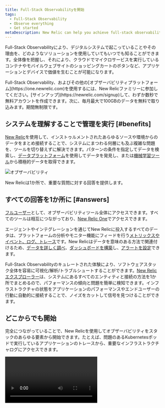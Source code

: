 ```yaml
---
title: Full-Stack Observabilityを開始
tags:
  - Full-Stack Observability
  - Observe everything
  - Get started
metaDescription: New Relic can help you achieve full-stack observability throughout your estate. See all the possibilities.
---
```


Full-Stack Observabilityにより、デジタルシステムで起こっていることやその理由を、どのようなソリューションを使用していてもいつでも知ることができます。全体像を把握し、それにより、クラウドでマイクロサービスを実行しているコンテナやモバイルウェブサイトのショッピングカートのボタンなど、アプリケーションとデバイスで価値を生むことが可能になります。

<Callout variant="tip">
  Full-Stack Observability、およびその他の[オブザーバビリティプラットフォーム](https://one.newrelic.com)を使用するには、New Relicファミリーに参加してください。[サインアップ](https://newrelic.com/signup)して、わずか数秒で無料アカウントを作成できます。次に、毎月最大で100GBのデータを無料で取り込みます。期間無制限です。
</Callout>

## システムを理解することで管理を実行 [#benefits]

[New Relic](/docs/using-new-relic/welcome-new-relic/get-started/introduction-new-relic)を使用して、インストゥルメントされたあらゆるソースや環境からのデータをまとめ接続することで、システムにまつわる何層にも及ぶ複雑な問題を、ツールを切り替えずに解決できます。パターンの条件を指定してデータを検索し、[データプラットフォーム](/docs/data-ingest-apis/get-data-new-relic/getting-started/get-started-telemetry-data-platform)を使用してデータを発見し、または[機械学習ツール](/docs/new-relic-one/use-new-relic-one/new-relic-ai/introduction-new-relic-ai)から積極的データを取得できます。

![オブザーバビリティ](./images/observability.png "オブザーバビリティ")

<figcaption>
  New Relicは1か所で、重要な質問に対する回答を提供します。
</figcaption>

## すべての回答を1か所に [#answers]

[フルユーザー](/docs/users-roles#user-type)として、オブザーバビリティツール全体にアクセスできます。すべてのツールは相互につながっており、[New Relic One](/docs/new-relic-one/use-new-relic-one/get-started/introduction-new-relic-one)でアクセスできます。

エージェントやインテグレーションを通じてNew Relicに投入するすべてのデータは、プラットフォームの分析やモニター機能にフィードを行う[メトリックスやイベント、ログ、トレース](https://newrelic.com/platform/telemetry-data-101/)です。New Relicはデータを意味のある方法で関連付けるため、[データを詳しく調べ](/docs/query-your-data/explore-query-data/data-explorer/introduction-data-explorer)、[ダッシュボードを構築](/docs/dashboards/new-relic-one-dashboards/get-started/introduction-new-relic-one-dashboards)し、[アラートを設定](/docs/alerts)できます。

Full-Stack Observabilityのキュレートされた体験により、ソフトウェアスタック全体を容易に可視化/解析/トラブルシュートすることができます。[New Relicエクスプローラー](/docs/new-relic-one/use-new-relic-one/core-concepts/entity-explorer-view-performance-across-apps-services-hosts)は、システムにあるすべてのエンティティと接続の方法を1か所でまとめるので、パフォーマンスの傾向と問題を簡単に検知できます。インフラストラクチャの状態をアプリケーションのパフォーマンスやエンドユーザーの行動に自動的に接続することで、ノイズをカットして信号を見つけることができます。

## どこからでも開始

完全につながっていることで、New Relicを使用してオブザーバビリティをスタックのあらゆる要素から開始できます。たとえば、問題のあるKubernetesポッドで実行しているアプリケーションのトレースから、重要なインフラストラクチャログにアクセスできます。

<Video id="kpriqz9wy7" type="wistia" />

インストゥルメントするエンティティが増えるほど、投入するデータが増えます。New Relicに投入したデータが多いほど、メトリックスやイベント、ログ、トレースについての理解が深まります。

<table>
  <thead>
    <tr>
      <th style={{ width: "250px" }}>
        インストゥルメントしたい
      </th>

      <th style={{ width: "250px" }}>
        開始：
      </th>

      <th style={{ width: "275px" }}>
        詳しい調査を継続
      </th>
    </tr>
  </thead>

  <tbody>
    <tr>
      <td>
        * フロントエンドアプリケーション
        * モバイルアプリケーション
        * ユーザーの行動とフロー
      </td>

      <td>
        * [New Relicエクスプローラー](/docs/new-relic-one/use-new-relic-one/core-concepts/entity-explorer-view-performance-across-apps-services-hosts)
        * [ブラウザをモニター](/docs/browser)
        * [モバイルモニタリング](/docs/mobile-monitoring)
        * [合成モニタリング](/docs/synthetics)
      </td>

      <td>
        * [シングルページのモニター](/docs/browser/single-page-app-monitoring/get-started/introduction-single-page-app-monitoring)
        * [スクリプト化ブラウザ](/docs/synthetics/new-relic-synthetics/scripting-monitors/write-scripted-browsers)
        * [コンテナ化したミニオン](/docs/synthetics/new-relic-synthetics/private-locations/install-containerized-private-minions-cpms)
        * [ワークロード](/docs/new-relic-one/use-new-relic-one/workloads/workloads-isolate-resolve-incidents-faster)
      </td>
    </tr>

    <tr>
      <td>
        * バックエンドアプリケーション
        * サーバーレスアプリケーション
      </td>

      <td>
        * [New Relicエクスプローラー](/docs/new-relic-one/use-new-relic-one/core-concepts/entity-explorer-view-performance-across-apps-services-hosts)
        * [アプリケーションモニタリング](/docs/apm)
        * [サーバーレスモニタリング](/docs/serverless-function-monitoring)
        * [Apdexの詳細](/docs/apm/new-relic-apm/apdex/apdex-measure-user-satisfaction)
      </td>

      <td>
        * [ディストリビューティッド（分散）トレーシング](/docs/understand-dependencies/distributed-tracing/get-started/introduction-distributed-tracing)
        * [Logs in Context](/docs/logs/enable-logs/configure-logs-context/configure-logs-context-apm-agents)
        * [InfrastructureのAPMデータ](/docs/infrastructure/new-relic-infrastructure/data-instrumentation/new-relic-apm-data-infrastructure)
        * [ワークロード](/docs/new-relic-one/use-new-relic-one/workloads/workloads-isolate-resolve-incidents-faster)
      </td>
    </tr>

    <tr>
      <td>
        * Infrastructureホストおよびサービス（オンプレミス、クラウド、オーケストレーションされた）
        * コンテナ環境およびオーケストレーションツール（Kubernetes、ECSなど）
      </td>

      <td>
        * [インフラストラクチャのモニタリング](/docs/infrastructure)
        * [Infrastructureインテグレーション](/docs/integrations/infrastructure-integrations/get-started/introduction-infrastructure-integrations)
        * [Kubernetesインテグレーション](/docs/integrations/kubernetes-integration/get-started/introduction-kubernetes-integration)
        * [Dockerインテグレーション](https://docs.newrelic.co.jp/docs/infrastructure/install-configure-manage-infrastructure/docker-installation/docker-instrumentation-infrastructure)
        * [ECSインテグレーション](/docs/integrations/host-integrations/host-integrations-list/monitor-services-running-amazon-ecs)
      </td>

      <td>
        * [ログ転送](/docs/logs/enable-new-relic-logs/1-enable-logs/forward-your-logs-using-new-relic-infrastructure)
        * [InfrastructureのAPMデータ](/docs/infrastructure/new-relic-infrastructure/data-instrumentation/new-relic-apm-data-infrastructure)
        * [カスタムインテグレーション](/docs/integrations/host-integrations/host-integrations-list/flex-integration-tool-build-your-own-integration)
        * [Kubernetes Cluster Explorer](/docs/integrations/kubernetes-integration/cluster-explorer/kubernetes-cluster-explorer)
        * [Infrastructureアラート](/docs/infrastructure/new-relic-infrastructure/infrastructure-alert-conditions/infrastructure-alerts-add-edit-or-view-host-alert-information)
        * [ワークロード](/docs/new-relic-one/use-new-relic-one/workloads/workloads-isolate-resolve-incidents-faster)
      </td>
    </tr>
  </tbody>
</table>

## その他のヘルプ

さらに支援が必要な場合は、これらのサポートと学習リソースを確認してください：

* [Explorers Hub](https://discuss.newrelic.com/)を参照して、コミュニティから支援を受け、ディスカッションに参加してください。
* [当社のサイトで回答を見つけ、サポートポータルの使用方法について学びます](/docs/using-new-relic/welcome-new-relic/get-started/find-help-use-support-portal)。
* Linux、Windows、およびmacOSのトラブルシューティングツールである[New Relic Diagnosticsを実行します](/docs/using-new-relic/cross-product-functions/troubleshooting/new-relic-diagnostics)。
* New Relicの[データセキュリティ](/docs/security)と[ライセンス](/docs/licenses)ドキュメントを見直してください。
